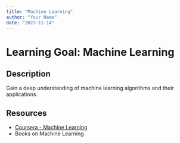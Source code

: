 ```yaml
---
title: "Machine Learning"
author: "Your Name"
date: "2023-11-14"
---
```


# Learning Goal: Machine Learning

## Description
Gain a deep understanding of machine learning algorithms and their applications.

## Resources
- [Coursera - Machine Learning](https://www.coursera.org/learn/machine-learning)
- Books on Machine Learning

